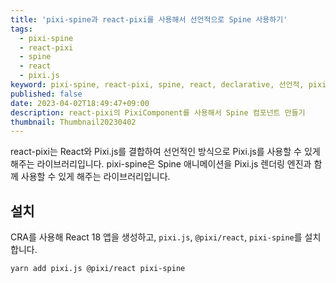 ```yaml
---
title: 'pixi-spine과 react-pixi를 사용해서 선언적으로 Spine 사용하기'
tags:
  - pixi-spine
  - react-pixi
  - spine
  - react
  - pixi.js
keyword: pixi-spine, react-pixi, spine, react, declarative, 선언적, pixi.js
published: false
date: 2023-04-02T18:49:47+09:00
description: react-pixi의 PixiComponent를 사용해서 Spine 컴포넌트 만들기
thumbnail: Thumbnail20230402
---
```


react-pixi는 React와 Pixi.js를 결합하여 선언적인 방식으로 Pixi.js를 사용할 수 있게 해주는 라이브러리입니다. pixi-spine은 Spine 애니메이션을 Pixi.js 렌더링 엔진과 함께 사용할 수 있게 해주는 라이브러리입니다.

## 설치

CRA를 사용해 React 18 앱을 생성하고, `pixi.js`, `@pixi/react`, `pixi-spine`를 설치합니다.

```sh
yarn add pixi.js @pixi/react pixi-spine
```
